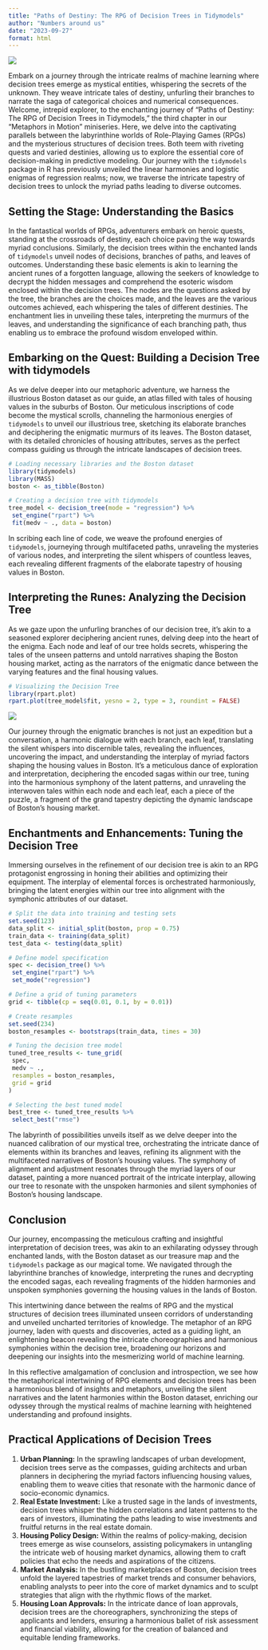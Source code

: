 ```yaml
---
title: "Paths of Destiny: The RPG of Decision Trees in Tidymodels"
author: "Numbers around us"
date: "2023-09-27"
format: html
---
```


![](images/decitree.jpg)

Embark on a journey through the intricate realms of machine learning where decision trees emerge as mystical entities, whispering the secrets of the unknown. They weave intricate tales of destiny, unfurling their branches to narrate the saga of categorical choices and numerical consequences. Welcome, intrepid explorer, to the enchanting journey of "Paths of Destiny: The RPG of Decision Trees in Tidymodels," the third chapter in our "Metaphors in Motion" miniseries. Here, we delve into the captivating parallels between the labyrinthine worlds of Role-Playing Games (RPGs) and the mysterious structures of decision trees. Both teem with riveting quests and varied destinies, allowing us to explore the essential core of decision-making in predictive modeling. Our journey with the `tidymodels` package in R has previously unveiled the linear harmonies and logistic enigmas of regression realms; now, we traverse the intricate tapestry of decision trees to unlock the myriad paths leading to diverse outcomes.

## Setting the Stage: Understanding the Basics

In the fantastical worlds of RPGs, adventurers embark on heroic quests, standing at the crossroads of destiny, each choice paving the way towards myriad conclusions. Similarly, the decision trees within the enchanted lands of `tidymodels` unveil nodes of decisions, branches of paths, and leaves of outcomes. Understanding these basic elements is akin to learning the ancient runes of a forgotten language, allowing the seekers of knowledge to decrypt the hidden messages and comprehend the esoteric wisdom enclosed within the decision trees. The nodes are the questions asked by the tree, the branches are the choices made, and the leaves are the various outcomes achieved, each whispering the tales of different destinies. The enchantment lies in unveiling these tales, interpreting the murmurs of the leaves, and understanding the significance of each branching path, thus enabling us to embrace the profound wisdom enveloped within.

## Embarking on the Quest: Building a Decision Tree with tidymodels

As we delve deeper into our metaphoric adventure, we harness the illustrious Boston dataset as our guide, an atlas filled with tales of housing values in the suburbs of Boston. Our meticulous inscriptions of code become the mystical scrolls, channeling the harmonious energies of `tidymodels` to unveil our illustrious tree, sketching its elaborate branches and deciphering the enigmatic murmurs of its leaves. The Boston dataset, with its detailed chronicles of housing attributes, serves as the perfect compass guiding us through the intricate landscapes of decision trees.

```r
# Loading necessary libraries and the Boston dataset
library(tidymodels)
library(MASS)
boston <- as_tibble(Boston)

# Creating a decision tree with tidymodels
tree_model <- decision_tree(mode = "regression") %>% 
 set_engine("rpart") %>% 
 fit(medv ~ ., data = boston)
```

In scribing each line of code, we weave the profound energies of `tidymodels`, journeying through multifaceted paths, unraveling the mysteries of various nodes, and interpreting the silent whispers of countless leaves, each revealing different fragments of the elaborate tapestry of housing values in Boston.

## Interpreting the Runes: Analyzing the Decision Tree

As we gaze upon the unfurling branches of our decision tree, it's akin to a seasoned explorer deciphering ancient runes, delving deep into the heart of the enigma. Each node and leaf of our tree holds secrets, whispering the tales of the unseen patterns and untold narratives shaping the Boston housing market, acting as the narrators of the enigmatic dance between the varying features and the final housing values.

```r
# Visualizing the Decision Tree
library(rpart.plot)
rpart.plot(tree_model$fit, yesno = 2, type = 3, roundint = FALSE)
```

![](https://cdn-images-1.medium.com/max/800/1*Kf8x70cySe4jHNnTIaPNJg.png)

Our journey through the enigmatic branches is not just an expedition but a conversation, a harmonic dialogue with each branch, each leaf, translating the silent whispers into discernible tales, revealing the influences, uncovering the impact, and understanding the interplay of myriad factors shaping the housing values in Boston. It's a meticulous dance of exploration and interpretation, deciphering the encoded sagas within our tree, tuning into the harmonious symphony of the latent patterns, and unraveling the interwoven tales within each node and each leaf, each a piece of the puzzle, a fragment of the grand tapestry depicting the dynamic landscape of Boston's housing market.

## Enchantments and Enhancements: Tuning the Decision Tree

Immersing ourselves in the refinement of our decision tree is akin to an RPG protagonist engrossing in honing their abilities and optimizing their equipment. The interplay of elemental forces is orchestrated harmoniously, bringing the latent energies within our tree into alignment with the symphonic attributes of our dataset.

```r
# Split the data into training and testing sets
set.seed(123)
data_split <- initial_split(boston, prop = 0.75)
train_data <- training(data_split)
test_data <- testing(data_split)

# Define model specification
spec <- decision_tree() %>%
 set_engine("rpart") %>%
 set_mode("regression")

# Define a grid of tuning parameters
grid <- tibble(cp = seq(0.01, 0.1, by = 0.01))

# Create resamples
set.seed(234)
boston_resamples <- bootstraps(train_data, times = 30)

# Tuning the decision tree model
tuned_tree_results <- tune_grid(
 spec,
 medv ~ .,
 resamples = boston_resamples,
 grid = grid
)

# Selecting the best tuned model
best_tree <- tuned_tree_results %>%
 select_best("rmse")
```

The labyrinth of possibilities unveils itself as we delve deeper into the nuanced calibration of our mystical tree, orchestrating the intricate dance of elements within its branches and leaves, refining its alignment with the multifaceted narratives of Boston's housing values. The symphony of alignment and adjustment resonates through the myriad layers of our dataset, painting a more nuanced portrait of the intricate interplay, allowing our tree to resonate with the unspoken harmonies and silent symphonies of Boston's housing landscape.

## Conclusion

Our journey, encompassing the meticulous crafting and insightful interpretation of decision trees, was akin to an exhilarating odyssey through enchanted lands, with the Boston dataset as our treasure map and the `tidymodels` package as our magical tome. We navigated through the labyrinthine branches of knowledge, interpreting the runes and decrypting the encoded sagas, each revealing fragments of the hidden harmonies and unspoken symphonies governing the housing values in the lands of Boston.

This intertwining dance between the realms of RPG and the mystical structures of decision trees illuminated unseen corridors of understanding and unveiled uncharted territories of knowledge. The metaphor of an RPG journey, laden with quests and discoveries, acted as a guiding light, an enlightening beacon revealing the intricate choreographies and harmonious symphonies within the decision tree, broadening our horizons and deepening our insights into the mesmerizing world of machine learning.

In this reflective amalgamation of conclusion and introspection, we see how the metaphorical intertwining of RPG elements and decision trees has been a harmonious blend of insights and metaphors, unveiling the silent narratives and the latent harmonies within the Boston dataset, enriching our odyssey through the mystical realms of machine learning with heightened understanding and profound insights.

## Practical Applications of Decision Trees

1. **Urban Planning:** In the sprawling landscapes of urban development, decision trees serve as the compasses, guiding architects and urban planners in deciphering the myriad factors influencing housing values, enabling them to weave cities that resonate with the harmonic dance of socio-economic dynamics.
2. **Real Estate Investment:** Like a trusted sage in the lands of investments, decision trees whisper the hidden correlations and latent patterns to the ears of investors, illuminating the paths leading to wise investments and fruitful returns in the real estate domain.
3. **Housing Policy Design:** Within the realms of policy-making, decision trees emerge as wise counselors, assisting policymakers in untangling the intricate web of housing market dynamics, allowing them to craft policies that echo the needs and aspirations of the citizens.
4. **Market Analysis:** In the bustling marketplaces of Boston, decision trees unfold the layered tapestries of market trends and consumer behaviors, enabling analysts to peer into the core of market dynamics and to sculpt strategies that align with the rhythmic flows of the market.
5. **Housing Loan Approvals:** In the intricate dance of loan approvals, decision trees are the choreographers, synchronizing the steps of applicants and lenders, ensuring a harmonious ballet of risk assessment and financial viability, allowing for the creation of balanced and equitable lending frameworks.
